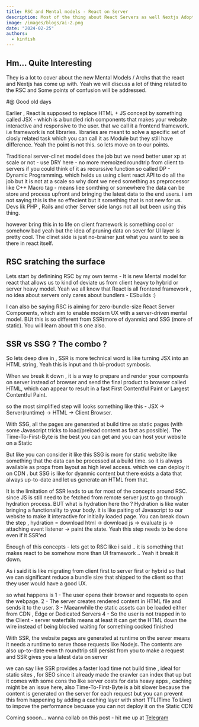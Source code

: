 ```yaml
---
title: RSC and Mental models - React on Server
description: Most of the thing about React Servers as well Nextjs Adoption
image: /images/blogs/ai-2.png
date: "2024-02-25"
authors:
  - kinfish
---
```



## Hm... Quite Interesting

They is a lot to cover about the new Mental Models / Archs that the react and Nextjs has come up with. Yeah we will discuss a lot of thing related to the RSC and Some points of confusion will be addressed.

#@ Good old days

Earlier , React is supposed to replace HTML + JS concept by something called JSX - which is a bundled rich components that makes your website interactive and responsive to the user. that we call it a frontend framework. i.e framework is not libraries. libraries are meant to solve a specific set of closly related task which 
you can call it as Module but they still have difference. Yeah the point is not this. so lets move on to our points.

Traditional server-clinet model does the job but we need better user xp at scale or not - use DRY here - no more memoized roundtrip from client to servers if you could think of it as recurssive function so called DP - Dynamic Programming. which helds us using client react API to do all the job but it is not at a scale 
so why dont we need something as preprocessor like C++ Macro tag - means liee somthing or somewhere the data can be store and process upfront and bringing the latest data to the end users. i am not saying this is the so effecient but it something that is not new for us. Devs lik PHP , Rails and other Server side langs not all but  been using this thing.

however bring this in to life on client framework is something cool or somehow bad yeah but the idea of pruning data on sever for UI layer is pretty cool. 
The clinet side is just no-brainer just what you want to see is there in react itself.

## RSC sratching the surface

Lets start by definining RSC by my own terms - It is new Mental model for react that allows us to kind of deviate us from client heavy to hybrid or server heavy model.
Yeah we all know that React is all frontend framework , no idea about servers only cares about bundlers - ESbuilds :)

I can also be saying RSC is aiming for zero-bundle-size React Server Components, which aim to enable modern UX with a server-driven mental model. BUt this is so different from SSR(more of dyanmic) and SSG (more of static). You will learn about this one also.


## SSR vs SSG ?  The combo ? 
So lets deep dive in , SSR is more technical word is like turning JSX into an HTML string, Yeah this is input and th bi-product symbosis.


When we break it down , it is a way to prepare and render your compoents on server instead of browser and send the final product to browser called HTML,  which can appear to result in a fast First Contentful Paint or Largest Contentful Paint.

so the most simplified step will looks something like this - JSX -> Server(runtime) -> HTML -> Client Browser.


With SSG, all the pages are generated at build time as static pages (with some Javascript tricks to load/preload content as fast as possible). The Time-To-First-Byte is the best you can get and you can host your website on a Static

But like you can consider it like this SSG is more for static website like something that the data can be processed at a build time. so it is always available as props from layout as high level access. which we can deploy it on CDN . but SSG is like for dyanmic content but there exists a data that always up-to-date and let us generate an HTML from that.

It is the limitation of SSR leads to us for most of the concepts around RSC. since JS is still need to be fetched from remote server just to go through hydration process. BUT what is hydration here tho ? Hydration is like water bringing a functionality to your body. it is like paiting of Javascript to our website to make it interactive for initially loaded page. You can break down the step ,   hydration = download html -> download js -> evaluate js -> attaching event listener -> paint the state. Yeah this step needs to be done even if it SSR'ed

Enough of this concepts - lets get to RSC like i said .. it is something that makes react to be somehow more than UI framework .. Yeah it break it down.

As i said it is like migrating from client first to server first or hybrid so that we can significant reduce a bundle size that shipped to the client so that they user would have a good UX. 



so what happens is
1 - The user opens their browser and requests to open the webpage.
2 - The server creates rendered content in HTML file and sends it to the user.
3 - Maeanwhile the static assets can be loaded either from CDN , Edge or Dedicated Servers
4 - So the user is not trapped in to the Client - server waterfalls means at least it can get the HTML down the wire instead of being blocked waiting for something cocked finished 

With SSR, the website pages are generated at runtime on the server means it needs a runtime to serve those requests like Nodejs. The contents are also up-to-date even th roundtrip still persist from you to make a request and SSR gives you a latest data on server

we can say like SSR provides a faster load time not build time , ideal for static sites , for SEO since it already made the crawler can index that up but it comes with some cons tho like server costs for data heavy apps , caching might be an issue here, also Time-To-First-Byte is a bit slower because the content is generated on the server for each request but you can prevent this from happening by adding a caching layer with short TTL(Time To Live) to impove the performance becuase you can not deploy it on the Static CDN 


Coming sooon... wanna collab on this post - hit me up at [Telegram](https://t.me/Kinfe123)
